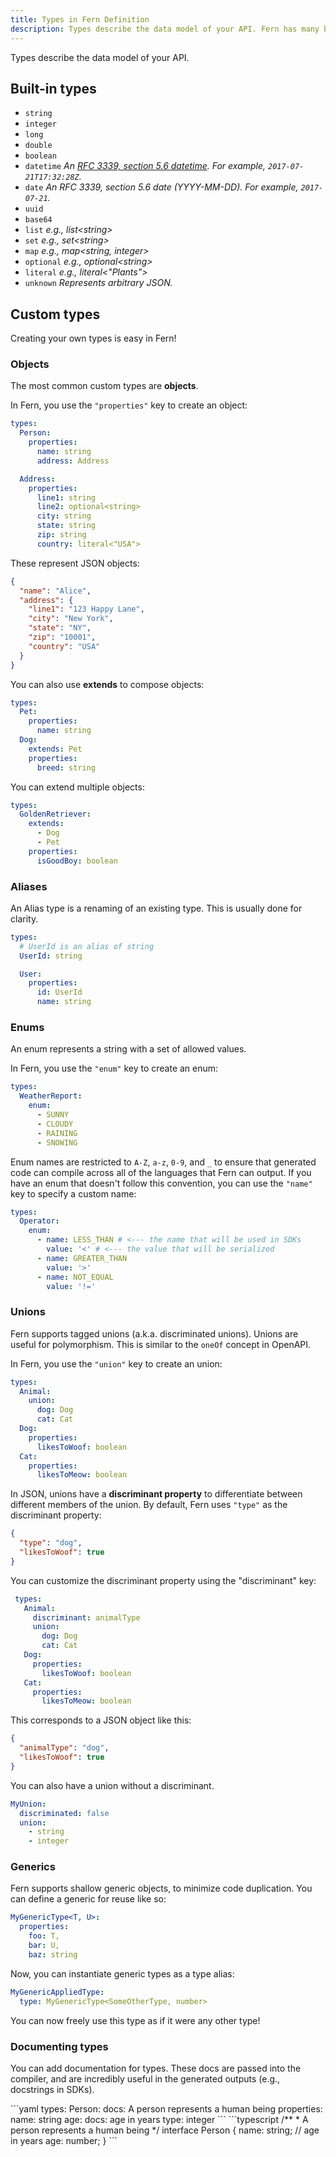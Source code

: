 ```yaml
---
title: Types in Fern Definition 
description: Types describe the data model of your API. Fern has many built-in types and supports custom types, as well as extending and aliasing objects, and unions.
---
```


Types describe the data model of your API.

## Built-in types

- `string`
- `integer`
- `long`
- `double`
- `boolean`
- `datetime` _An [RFC 3339, section 5.6 datetime](https://ijmacd.github.io/rfc3339-iso8601/). For example, `2017-07-21T17:32:28Z`._
- `date` _An RFC 3339, section 5.6 date (YYYY-MM-DD). For example, `2017-07-21`._
- `uuid`
- `base64`
- `list` _e.g., list\<string\>_
- `set` _e.g., set\<string\>_
- `map` _e.g., map\<string, integer\>_
- `optional` _e.g., optional\<string\>_
- `literal` _e.g., literal\<"Plants"\>_
- `unknown` _Represents arbitrary JSON._

## Custom types

Creating your own types is easy in Fern!

### Objects

The most common custom types are **objects**.

In Fern, you use the `"properties"` key to create an object:

```yaml {3,8}
types:
  Person:
    properties:
      name: string
      address: Address

  Address:
    properties:
      line1: string
      line2: optional<string>
      city: string
      state: string
      zip: string
      country: literal<"USA">
```

These represent JSON objects:

```json
{
  "name": "Alice",
  "address": {
    "line1": "123 Happy Lane",
    "city": "New York",
    "state": "NY",
    "zip": "10001",
    "country": "USA"
  }
}
```

You can also use **extends** to compose objects:

```yaml {6}
types:
  Pet:
    properties:
      name: string
  Dog:
    extends: Pet
    properties:
      breed: string
```

You can extend multiple objects:

```yaml {3-5}
types:
  GoldenRetriever:
    extends:
      - Dog
      - Pet
    properties:
      isGoodBoy: boolean
```

### Aliases

An Alias type is a renaming of an existing type. This is usually done for clarity.

```yaml
types:
  # UserId is an alias of string
  UserId: string

  User:
    properties:
      id: UserId
      name: string
```

### Enums

An enum represents a string with a set of allowed values.

In Fern, you use the `"enum"` key to create an enum:

```yaml {3}
types:
  WeatherReport:
    enum:
      - SUNNY
      - CLOUDY
      - RAINING
      - SNOWING
```

Enum names are restricted to `A-Z`, `a-z`, `0-9`, and `_` to ensure that generated code can compile across all of the languages that Fern can output. If you have an enum that doesn't follow this convention, you can use the `"name"` key to specify a custom name:

```yaml
types:
  Operator:
    enum:
      - name: LESS_THAN # <--- the name that will be used in SDKs
        value: '<' # <--- the value that will be serialized
      - name: GREATER_THAN
        value: '>'
      - name: NOT_EQUAL
        value: '!='
```

### Unions

Fern supports tagged unions (a.k.a. discriminated unions). Unions are useful for
polymorphism. This is similar to the `oneOf` concept in OpenAPI.

In Fern, you use the `"union"` key to create an union:

```yaml {3-5}
types:
  Animal:
    union:
      dog: Dog
      cat: Cat
  Dog:
    properties:
      likesToWoof: boolean
  Cat:
    properties:
      likesToMeow: boolean
```

In JSON, unions have a **discriminant property** to differentiate between
different members of the union. By default, Fern uses `"type"` as the
discriminant property:

```json
{
  "type": "dog",
  "likesToWoof": true
}
```

You can customize the discriminant property using the "discriminant" key:

```yaml {3}
 types:
   Animal:
     discriminant: animalType
     union:
       dog: Dog
       cat: Cat
   Dog:
     properties:
       likesToWoof: boolean
   Cat:
     properties:
       likesToMeow: boolean
```

This corresponds to a JSON object like this:

```json
{
  "animalType": "dog",
  "likesToWoof": true
}
```

You can also have a union without a discriminant.

```yaml 
MyUnion:
  discriminated: false
  union:
    - string
    - integer
```

### Generics

Fern supports shallow generic objects, to minimize code duplication. You can 
define a generic for reuse like so:

```yaml
MyGenericType<T, U>:
  properties:
    foo: T,
    bar: U,
    baz: string
```

Now, you can instantiate generic types as a type alias:

```yaml
MyGenericAppliedType:
  type: MyGenericType<SomeOtherType, number>
```

You can now freely use this type as if it were any other type!

### Documenting types

You can add documentation for types. These docs are passed into the compiler,
and are incredibly useful in the generated outputs (e.g., docstrings in SDKs).

<CodeBlock title="Fern Definition">
```yaml
types:
  Person:
    docs: A person represents a human being
    properties:
      name: string
      age:
        docs: age in years
        type: integer
```
</CodeBlock>

<CodeBlock title="Generated TypeScript SDK from Fern Definition">
```typescript 
/**
 * A person represents a human being
 */
interface Person {
  name: string;
  // age in years
  age: number;
}
```
</CodeBlock>
